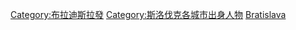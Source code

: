 {{Commonscat|People of Bratislava}}

[[Category:布拉迪斯拉發|Category:布拉迪斯拉發]]
[[Category:斯洛伐克各城市出身人物|Category:斯洛伐克各城市出身人物]]
[[Category:各首都人物|Bratislava]]